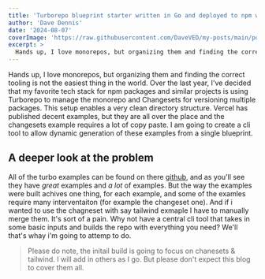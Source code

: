 ```yaml
---
title: 'Turborepo blueprint starter written in Go and deployed to npm with a Node Wrapper'
author: 'Dave Dennis'
date: '2024-08-07'
coverImage: 'https://raw.githubusercontent.com/DaveVED/my-posts/main/posts/turborepo-blueprint-starter/cover-iamge.jpg'
excerpt: >
  Hands up, I love monorepos, but organizing them and finding the correct tooling is not the easiest thing in the world. Over the last year, I've decided that my favorite tech stack for npm packages and similar projects is using Turborepo to manage the monorepo and Changesets for versioning multiple packages. This setup enables a very clean directory structure. Vercel has published decent examples, but they are all over the place and the changesets example requires a lot of copy paste. I am going to create a cli tool to allow dynamic generation of these examples from a single blueprint.
---
```


Hands up, I love monorepos, but organizing them and finding the correct tooling is not the easiest thing in the world. Over the last year, I've decided that my favorite tech stack for npm packages and similar projects is using Turborepo to manage the monorepo and Changesets for versioning multiple packages. This setup enables a very clean directory structure. Vercel has published decent examples, but they are all over the place and the changesets example requires a lot of copy paste. I am going to create a cli tool to allow dynamic generation of these examples from a single blueprint.

## A deeper look at the problem

All of the turbo examples can be found on there [github](https://github.com/vercel/turbo/tree/main/examples), and as you'll see they have *great* examples and *a lot* of examples. But the way the examples were built achives one thing, for each example, and some of the examles require many interventaiton (for example the changeset one). And if i wanted to use the chagneset with say tailwind exmaple I have to manually merge them. It's sort of a pain. Why not have a central cli tool that takes in some basic inputs and builds the repo with everything you need? We'll that's whay i'm going to attemp to do.

> Please do note, the initail build is going to focus on chanesets & tailwind. I will add in others as I go. But please don't expect this blog to cover them all.